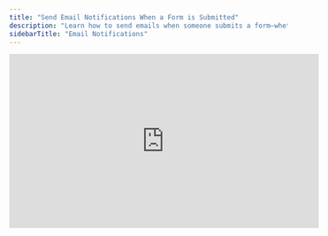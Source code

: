 ```yaml
---
title: "Send Email Notifications When a Form is Submitted"
description: "Learn how to send emails when someone submits a form—whether to yourself, a teammate, or even the respondent."
sidebarTitle: "Email Notifications"
---
```


<iframe width="560" height="315" src="https://www.youtube.com/embed/p--r27Vc6z0?si=SBx-nGP65apI2RRQ" title="YouTube video player" frameborder="0" allow="accelerometer; autoplay; clipboard-write; encrypted-media; gyroscope; picture-in-picture" allowfullscreen />

With Weavely's **Email Notifications** integration, you can trigger emails instantly, personalize their content using answers from the form, and include dynamic info like submission timestamps or scores.

<Tip>
  You can add as many email notifications as you want.
</Tip>

## Step 1: Turn on the Email Integration

Within your form's editor, navigate to the _Integrations_ tab and press _\+Add_ in the _Email_ card

![Screenshot2025 05 08at21 16 38 Pn](/images/Screenshot2025-05-08at21.16.38.png)

## Step 2: Setting the Email's Content

You can configure three elements of an email notification:

1. **To:** the recipient of your email notification (at the time of writing this can only be a single email address).
2. **Subject:** the subject of the email.
3. **Content:** the email notification's actual content.

![Screenshot2025 05 08at21 19 42 Pn](/images/Screenshot2025-05-08at21.19.42.png)

For all three of these elements, you can either type in text or insert values from the form's responses (i.e. answer piping). Start by typing "{{" and a dropdown will appear with form elements you can insert. For the "_To"_ part of your email you can only insert values from email form elements. The gif below shows how this works.

![Email Answer Piping Gi](/images/email-answer-piping.gif)